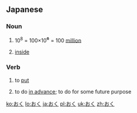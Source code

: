 ==Japanese==

===Noun===
{{ja-noun|h|rom=oku}}

# {{ja-def|億}} 10<sup>8</sup> = 100×10<big>⁶</big> = 100 [[million]]
# {{ja-def|奥}} [[inside]]

===Verb===
{{ja-verb|h|type=1|rom=oku}}

# {{ja-def|置く}} to [[put]]
# {{context|following a て-form verb|lang=ja}} to do [[in advance]]; to do for some future purpose

[[ko:おく]]
[[lo:おく]]
[[ja:おく]]
[[pl:おく]]
[[uk:おく]]
[[zh:おく]]